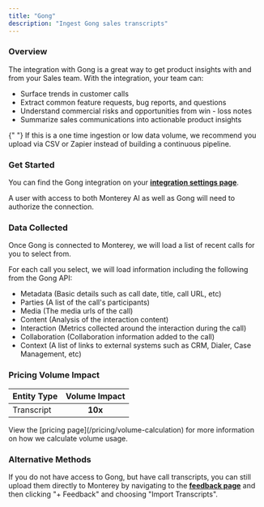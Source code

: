 ```yaml
---
title: "Gong"
description: "Ingest Gong sales transcripts"
---
```


### Overview

The integration with Gong is a great way to get product insights with and from your Sales team. With the integration, your team can:

- Surface trends in customer calls
- Extract common feature requests, bug reports, and questions
- Understand commercial risks and opportunities from win - loss notes
- Summarize sales communications into actionable product insights

<Note>
  {" "}
  If this is a one time ingestion or low data volume, we recommend you upload via
  CSV or Zapier instead of building a continuous pipeline.
</Note>

### Get Started

You can find the Gong integration on your **[integration settings page](https://app.monterey.ai/w/default/settings/integrations/gong)**.

A user with access to both Monterey AI as well as Gong will need to authorize the connection.

<Steps>
  <Step title='Go to "Settings"' />
  <Step title='Click "Integrations" in the navigation menu' />
  <Step title='Click "Gong"' />
  <Step title='Click "Connect"' />
  <Step title="If necessary, log in to Gong using the appropriate account" />
  <Step title="Review and approve the permissions requested" />
  <Step title="Once confirmed, you will be returned to Monterey AI where you can select transcripts to analyze" />
</Steps>

### Data Collected

Once Gong is connected to Monterey, we will load a list of recent calls for you to select from.

For each call you select, we will load information including the following from the Gong API:

- Metadata (Basic details such as call date, title, call URL, etc)
- Parties (A list of the call's participants)
- Media (The media urls of the call)
- Content (Analysis of the interaction content)
- Interaction (Metrics collected around the interaction during the call)
- Collaboration (Collaboration information added to the call)
- Context (A list of links to external systems such as CRM, Dialer, Case Management, etc)

### Pricing Volume Impact

| Entity Type | Volume Impact |
| :---------- | :-----------: |
| Transcript  |    **10x**    |

<Info>
  View the [pricing page](/pricing/volume-calculation) for more information on
  how we calculate volume usage.
</Info>

### Alternative Methods

If you do not have access to Gong, but have call transcripts, you can still upload them directly to Monterey by navigating to the
**[feedback page](https://app.monterey.ai/w/default/snippets/feedback)** and then clicking "+ Feedback" and choosing "Import Transcripts".
